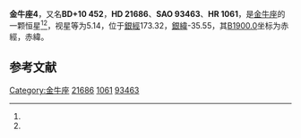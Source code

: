{{Starbox begin
| name = 金牛座4
}}
{{Starbox observe
| epoch = [[J2000.0|J2000.0]]
| constell = [[金牛座|金牛座]]<ref name=SIMBAD>{{cite web
 | url=http://simbad.u-strasbg.fr/simbad/sim-id?Ident=HR+1061
 | title=Pulsating variable Star
 | publisher=Centre de Données astronomiques de Strasbourg
 | work=SIMBAD
 | accessdate=2012-07-13
 | archive-date=2016-03-17
 | archive-url=https://web.archive.org/web/20160317142826/http://simbad.u-strasbg.fr/simbad/sim-id?Ident=HR%201061
 | dead-url=no
 }}</ref><ref name=DATA>{{cite web
 | url=http://vizier.u-strasbg.fr/viz-bin/VizieR-5?-out.add=.&-source=5050&-corr=PK=HR&-out.max=9999&HR=1061
 | title=VizieR Detailed Page
 | accessdate=2012-07-13
 | archive-date=2016-03-04
 | archive-url=https://web.archive.org/web/20160304223549/http://vizier.u-strasbg.fr/viz-bin/VizieR-5?-out.add=.&-source=5050&-corr=PK=HR&-out.max=9999&HR=1061
 | dead-url=no
 }}</ref>
| 星官 = 
| ra = {{RA|3|30|24.5}}<ref name=SIMBAD /><ref name=DATA />
| dec = {{DEC|+11|20|11}}<ref name=SIMBAD /><ref name=DATA />
| appmag_v = 5.14<ref name=SIMBAD /><ref name=DATA />
}}
{{Starbox character
| class = A0Vn<ref name=SIMBAD /><ref name=DATA />
| b-v = -0.03<ref name=SIMBAD /><ref name=DATA />
| u-b = -0.07<ref name=SIMBAD /><ref name=DATA />
| r-i = <ref name=SIMBAD /><ref name=DATA />
| variable = 
}}
{{Starbox astrometry
| radial_v = -0.07
| prop_mo_ra = 0
| parallax = 0.002
| p_error = 
}}
{{Starbox catalog
| names =BD+10 452，[[SAO星表|SAO]] 93463，[[HD星表|HD]] 21686，[[HR星表|HR]] 1061}}
{{Starbox reference |Simbad=HR+1061}}
{{Starbox end}}

'''金牛座4'''，又名'''BD+10 452'''，'''HD 21686'''、'''SAO 93463'''、'''HR 1061'''，是[[金牛座|金牛座]]的一颗恒星<ref name=SIMBAD /><ref name=DATA />，视星等为5.14，位于[[銀道座標系|銀經]]173.32，[[銀道座標系|銀緯]]-35.55，其[[B1900.0|B1900.0]]坐标为赤經{{RA|3|24|56.4}}，赤緯{{DEC|+10|-35.55|37}}。

== 参考文献 ==
{{reflist}}

{{star-stub}}

{{金牛座恒星}}
{{星官|天廪|4|3}}
[[Category:金牛座|Category:金牛座]]
[[Category:HD和HDE天體|21686]]
[[Category:HR天體|1061]]
[[Category:SAO天體|93463]]
